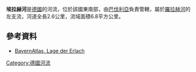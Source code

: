{{Multiple issues|
{{Expand language|1=de|time=2020-12-05T14:35:37+00:00}}
{{Onesource|time=2020-12-05T14:35:37+00:00}}
}}
{{Coord|48|58|45.70|N|10|52|30.51|E|display=title}}

'''埃拉赫河'''是[[德國|德國]]的河流，位於該國東南部，由[[巴伐利亞|巴伐利亞]]負責管轄，屬於[[羅拉赫河|羅拉赫河]]的左支流，河道全長2.6公里，流域面積6.8平方公里。

==參考資料==
* [http://geoportal.bayern.de/bayernatlas/default?lon=4416236.0&lat=5428048.5&zoom=11&base=951 BayernAtlas, Lage der Erlach] 

{{Germany-geo-stub}}
[[Category:德國河流|Category:德國河流]]